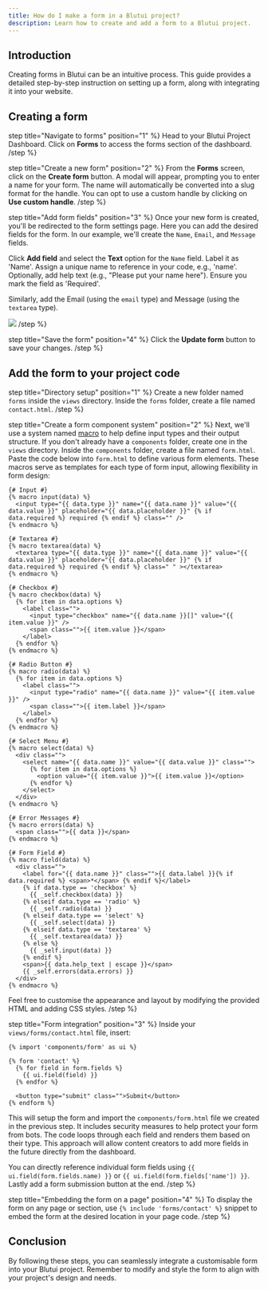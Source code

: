 ```yaml
---
title: How do I make a form in a Blutui project?
description: Learn how to create and add a form to a Blutui project.
---
```


## Introduction

Creating forms in Blutui can be an intuitive process. This guide provides a detailed step-by-step instruction on setting up a form, along with integrating it into your website.

## Creating a form

step title="Navigate to forms" position="1" %}
Head to your Blutui Project Dashboard. Click on **Forms** to access the forms section of the dashboard.
/step %}

step title="Create a new form" position="2" %}
From the **Forms** screen, click on the **Create form** button. A modal will appear, prompting you to enter a name for your form. The name will automatically be converted into a slug format for the handle. You can opt to use a custom handle by clicking on **Use custom handle**.
/step %}

step title="Add form fields" position="3" %}
Once your new form is created, you'll be redirected to the form settings page. Here you can add the desired fields for the form. In our example, we'll create the `Name`, `Email`, and `Message` fields.

Click **Add field** and select the **Text** option for the `Name` field. Label it as 'Name'. Assign a unique name to reference in your code, e.g., 'name'. Optionally, add help text (e.g., "Please put your name here"). Ensure you mark the field as 'Required'.

Similarly, add the Email (using the `email` type) and Message (using the `textarea` type).

![](https://cdn.blutui.com/uploads/assets/Dev/guides/create-form-1.png)
/step %}

step title="Save the form" position="4" %}
Click the **Update form** button to save your changes.
/step %}

## Add the form to your project code

step title="Directory setup" position="1" %}
Create a new folder named `forms` inside the `views` directory. Inside the `forms` folder, create a file named `contact.html`.
/step %}

step title="Create a form component system" position="2" %}
Next, we'll use a system named [macro](/docs/canvas/tags/macro) to help define input types and their output structure. If you don't already have a `components` folder, create one in the `views` directory. Inside the `components` folder, create a file named `form.html`. Paste the code below into `form.html` to define various form elements. These macros serve as templates for each type of form input, allowing flexibility in form design:

```canvas
{# Input #}
{% macro input(data) %}
  <input type="{{ data.type }}" name="{{ data.name }}" value="{{ data.value }}" placeholder="{{ data.placeholder }}" {% if data.required %} required {% endif %} class="" />
{% endmacro %}

{# Textarea #}
{% macro textarea(data) %}
  <textarea type="{{ data.type }}" name="{{ data.name }}" value="{{ data.value }}" placeholder="{{ data.placeholder }}" {% if data.required %} required {% endif %} class=" " ></textarea>
{% endmacro %}

{# Checkbox #}
{% macro checkbox(data) %}
  {% for item in data.options %}
    <label class="">
      <input type="checkbox" name="{{ data.name }}[]" value="{{ item.value }}" />
      <span class="">{{ item.value }}</span>
    </label>
  {% endfor %}
{% endmacro %}

{# Radio Button #}
{% macro radio(data) %}
  {% for item in data.options %}
    <label class="">
      <input type="radio" name="{{ data.name }}" value="{{ item.value }}" />
      <span class="">{{ item.label }}</span>
    </label>
  {% endfor %}
{% endmacro %}

{# Select Menu #}
{% macro select(data) %}
  <div class="">
    <select name="{{ data.name }}" value="{{ data.value }}" class="">
      {% for item in data.options %}
        <option value="{{ item.value }}">{{ item.value }}</option>
      {% endfor %}
    </select>
  </div>
{% endmacro %}

{# Error Messages #}
{% macro errors(data) %}
  <span class="">{{ data }}</span>
{% endmacro %}

{# Form Field #}
{% macro field(data) %}
  <div class="">
    <label for="{{ data.name }}" class="">{{ data.label }}{% if data.required %} <span>*</span> {% endif %}</label>
    {% if data.type == 'checkbox' %}
      {{ _self.checkbox(data) }}
    {% elseif data.type == 'radio' %}
      {{ _self.radio(data) }}
    {% elseif data.type == 'select' %}
      {{ _self.select(data) }}
    {% elseif data.type == 'textarea' %}
      {{ _self.textarea(data) }}
    {% else %}
      {{ _self.input(data) }}
    {% endif %}
    <span>{{ data.help_text | escape }}</span>
    {{ _self.errors(data.errors) }}
  </div>
{% endmacro %}
```

Feel free to customise the appearance and layout by modifying the provided HTML and adding CSS styles.
/step %}

step title="Form integration" position="3" %}
Inside your `views/forms/contact.html` file, insert:

```canvas
{% import 'components/form' as ui %}

{% form 'contact' %}  
  {% for field in form.fields %}
    {{ ui.field(field) }}
  {% endfor %}
    
  <button type="submit" class="">Submit</button>
{% endform %}
```

This will setup the form and import the `components/form.html` file we created in the previous step. It includes security measures to help protect your form from bots. The code loops through each field and renders them based on their type. This approach will allow content creators to add more fields in the future directly from the dashboard.

You can directly reference individual form fields using `{{ ui.field(form.fields.name) }}` or `{{ ui.field(form.fields['name']) }}`. Lastly add a form submission button at the end.
/step %}

step title="Embedding the form on a page" position="4" %}
To display the form on any page or section, use `{% include 'forms/contact' %}` snippet to embed the form at the desired location in your page code.
/step %}

## Conclusion

By following these steps, you can seamlessly integrate a customisable form into your Blutui project. Remember to modify and style the form to align with your project's design and needs.
